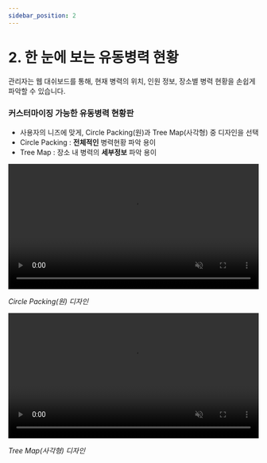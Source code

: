 ```yaml
---
sidebar_position: 2
---
```


# 2. 한 눈에 보는 유동병력 현황

관리자는 웹 대쉬보드를 통해, 현재 병력의 위치, 인원 정보, 장소별 병력 현황을 손쉽게 파악할 수 있습니다.

### 커스터마이징 가능한 유동병력 현황판

- 사용자의 니즈에 맞게, Circle Packing(원)과 Tree Map(사각형) 중 디자인을 선택
- Circle Packing : **전체적인** 병력현황 파악 용이
- Tree Map : 장소 내 병력의 **세부정보** 파악 용이

<video
  src="https://user-images.githubusercontent.com/10806659/138069638-6ed4cfb9-cae7-4eb3-ba96-70c969acc71e.mp4"
  controls="controls"
  muted="muted"
  width="100%"
/>

_Circle Packing(원) 디자인_

<video
  src="https://user-images.githubusercontent.com/10806659/138069710-674d170c-fb73-4182-aee0-5e411018de2e.mp4"
  controls="controls"
  muted="muted"
  width="100%"
/>

_Tree Map(사각형) 디자인_
